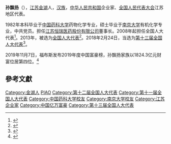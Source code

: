 '''孙飘扬'''（{{bd|1958年||}}），[[江苏|江苏]][[金湖|金湖]]人，[[汉族|汉族]]，[[中华人民共和国|中华人民共和国]]企业家、[[全国人民代表大会|全国人民代表大会]]江苏地区代表。

1982年本科毕业于[[中国药科大学|中国药科大学]]药物化学专业，硕士毕业于[[南京大学|南京大学]]有机化学专业，中共党员。担任[[恒瑞医药|江苏恒瑞医药股份有限公司]]董事长。2008年起担任全国人大代表<ref>{{cite news|title=全国人大代表信息-孙飘扬|url=http://210.82.31.1:8084/delegate/viewDelegate.action?dbid=110739|accessdate=2013-04-05|newspaper=全国人大网|archive-url=https://web.archive.org/web/20140321052340/http://www.npc.gov.cn/delegate/viewDelegate.action?dbid=110739|archive-date=2014-03-21|dead-url=yes}}</ref>。2013年，被选为[[全国人大代表|全国人大代表]]<ref>{{cite news|title=全国人大代表信息-孙飘扬|url=http://210.82.31.1:8084/delegate/viewDelegate.action?dbid=120711|accessdate=2013-03-28|newspaper=全国人大网|archive-url=https://web.archive.org/web/20140321052024/http://www.npc.gov.cn/delegate/viewDelegate.action?dbid=120711|archive-date=2014-03-21|dead-url=yes}}</ref>。2018年2月24日，当选为[[第十三届全国人大代表|第十三届全国人大代表]]<ref>{{Cite web|title=（受权发布）中华人民共和国第十三届全国人民代表大会代表名单-中新网|url=http://www.chinanews.com/gn/2018/02-25/8453959.shtml|accessdate=2021-02-13|work=中新网|archive-date=2018-02-27|archive-url=https://web.archive.org/web/20180227031724/http://www.chinanews.com/gn/2018/02-25/8453959.shtml|dead-url=no}}</ref>。

2019年11月7日，福布斯发布2019年度中国富豪榜，孙飘扬家族以1824.3亿元财富位居第四位。<ref>{{Cite web|title=2019福布斯中国富豪榜发布(强大搜索版)|url=http://finance.sina.com.cn/zt_d/2019fbsfhb/|accessdate=2019-11-07|work=finance.sina.com.cn|archive-date=2020-04-07|archive-url=https://web.archive.org/web/20200407200648/http://finance.sina.com.cn/zt_d/2019fbsfhb/|dead-url=no}}</ref>

==參考文獻==
{{reflist}}

{{中国富豪榜}}

{{DEFAULTSORT:S孙}}
[[Category:金湖人|Category:金湖人]]
[[Category:孙姓|PIAO]]
[[Category:第十二届全国人大代表|Category:第十二届全国人大代表]]
[[Category:第十一届全国人大代表|Category:第十一届全国人大代表]]
[[Category:中国药科大学校友|Category:中国药科大学校友]]
[[Category:南京大学校友|Category:南京大学校友]]
[[Category:江苏企业家|Category:江苏企业家]]
[[Category:中国亿万富豪|Category:中国亿万富豪]]
[[Category:第十三届全国人大代表|Category:第十三届全国人大代表]]


{{中国政治人物小作品}}